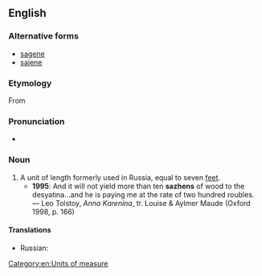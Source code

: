 ==English==

===Alternative forms===
* [[sagene]]
* [[sajene]]

===Etymology===
From {{etyl|ru|en}} {{term|sc=Cyrl|сажень||tr=sáženʹ|lang=ru}}

===Pronunciation===
* {{IPA|/ˈsæʒɛn/}}

===Noun===
{{en-noun}}

# A unit of length formerly used in Russia, equal to seven [[feet]].
#* '''1995''': And it will not yield more than ten '''sazhens''' of wood to the desyatina…and he is paying me at the rate of two hundred roubles. — Leo Tolstoy, ''Anna Karenina'', tr. Louise & Aylmer Maude (Oxford 1998, p. 166)

====Translations====
{{trans-top|a Russian unit of length}}
{{trans-mid}}
* Russian: {{t+|ru|сажень|f|tr=sáženʹ}}
{{trans-bottom}}

[[Category:en:Units of measure]]
